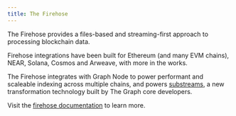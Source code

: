 ```yaml
---
title: The Firehose
---
```


The Firehose provides a files-based and streaming-first approach to processing blockchain data.

Firehose integrations have been built for Ethereum (and many EVM chains), NEAR, Solana, Cosmos and Arweave, with more in the works.

The Firehose integrates with Graph Node to power performant and scaleable indexing across multiple chains, and powers [substreams](/substreams), a new transformation technology built by The Graph core developers.

Visit the [firehose documentation](https://firehose.streamingfast.io/) to learn more.
